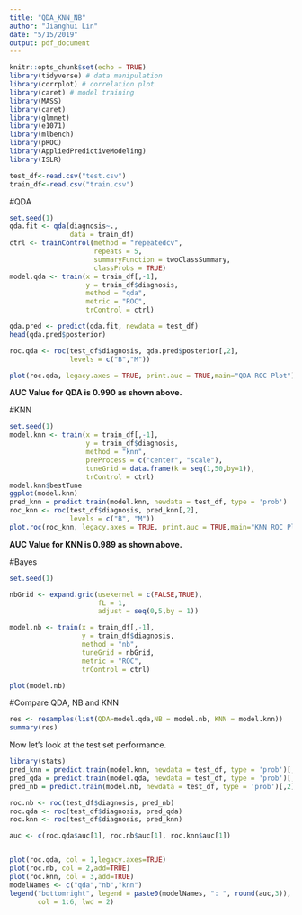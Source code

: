 ```yaml
---
title: "QDA_KNN_NB"
author: "Jianghui Lin"
date: "5/15/2019"
output: pdf_document
---
```


```r
knitr::opts_chunk$set(echo = TRUE)
library(tidyverse) # data manipulation
library(corrplot) # correlation plot
library(caret) # model training
library(MASS)
library(caret)
library(glmnet)
library(e1071)
library(mlbench)
library(pROC)
library(AppliedPredictiveModeling)
library(ISLR)
```

```r
test_df<-read.csv("test.csv")
train_df<-read.csv("train.csv")
```

#QDA
```r
set.seed(1)
qda.fit <- qda(diagnosis~.,
               data = train_df)
ctrl <- trainControl(method = "repeatedcv",
                     repeats = 5,
                     summaryFunction = twoClassSummary,
                     classProbs = TRUE) 
model.qda <- train(x = train_df[,-1],
                   y = train_df$diagnosis,
                   method = "qda",
                   metric = "ROC",
                   trControl = ctrl)

qda.pred <- predict(qda.fit, newdata = test_df)
head(qda.pred$posterior)

roc.qda <- roc(test_df$diagnosis, qda.pred$posterior[,2], 
               levels = c("B","M"))

plot(roc.qda, legacy.axes = TRUE, print.auc = TRUE,main="QDA ROC Plot")
```
**AUC Value for QDA is 0.990 as shown above.**

#KNN
```r
set.seed(1)
model.knn <- train(x = train_df[,-1],
                   y = train_df$diagnosis,
                   method = "knn",
                   preProcess = c("center", "scale"), 
                   tuneGrid = data.frame(k = seq(1,50,by=1)),  
                   trControl = ctrl)
model.knn$bestTune
ggplot(model.knn)
pred_knn = predict.train(model.knn, newdata = test_df, type = 'prob')
roc_knn <- roc(test_df$diagnosis, pred_knn[,2],
               levels = c("B", "M"))
plot.roc(roc_knn, legacy.axes = TRUE, print.auc = TRUE,main="KNN ROC Plot")
```
**AUC Value for KNN is 0.989 as shown above.**

#Bayes
```r
set.seed(1)

nbGrid <- expand.grid(usekernel = c(FALSE,TRUE),
                      fL = 1, 
                      adjust = seq(0,5,by = 1))

model.nb <- train(x = train_df[,-1],
                  y = train_df$diagnosis,
                  method = "nb",
                  tuneGrid = nbGrid,
                  metric = "ROC",
                  trControl = ctrl)

plot(model.nb)
```

#Compare QDA, NB and KNN   
```r
res <- resamples(list(QDA=model.qda,NB = model.nb, KNN = model.knn))
summary(res)
```

Now let's look at the test set performance.
```r
library(stats)
pred_knn = predict.train(model.knn, newdata = test_df, type = 'prob')[,2]
pred_qda = predict.train(model.qda, newdata = test_df, type = 'prob')[,2]
pred_nb = predict.train(model.nb, newdata = test_df, type = 'prob')[,2]

roc.nb <- roc(test_df$diagnosis, pred_nb)
roc.qda <- roc(test_df$diagnosis, pred_qda)
roc.knn <- roc(test_df$diagnosis, pred_knn)

auc <- c(roc.qda$auc[1], roc.nb$auc[1], roc.knn$auc[1])


plot(roc.qda, col = 1,legacy.axes=TRUE)
plot(roc.nb, col = 2,add=TRUE)
plot(roc.knn, col = 3,add=TRUE)
modelNames <- c("qda","nb","knn")
legend("bottomright", legend = paste0(modelNames, ": ", round(auc,3)),
       col = 1:6, lwd = 2)
```
